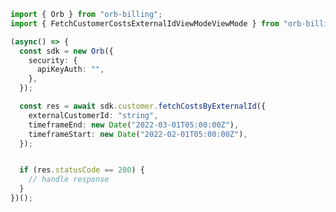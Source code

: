 ```typescript FetchCostsByExternalId.ts
import { Orb } from "orb-billing";
import { FetchCustomerCostsExternalIdViewModeViewMode } from "orb-billing/dist/sdk/models/operations";

(async() => {
  const sdk = new Orb({
    security: {
      apiKeyAuth: "",
    },
  });

  const res = await sdk.customer.fetchCostsByExternalId({
    externalCustomerId: "string",
    timeframeEnd: new Date("2022-03-01T05:00:00Z"),
    timeframeStart: new Date("2022-02-01T05:00:00Z"),
  });


  if (res.statusCode == 200) {
    // handle response
  }
})();
```
